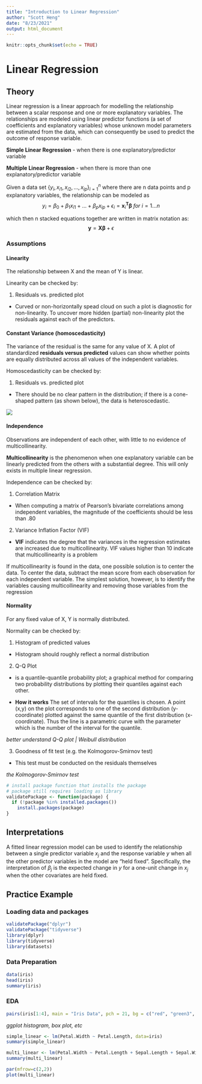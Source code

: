 ```yaml
---
title: "Introduction to Linear Regression"
author: "Scott Heng"
date: "8/23/2021"
output: html_document
---
```


```r
knitr::opts_chunk$set(echo = TRUE)
```

# Linear Regression

## Theory
Linear regression is a linear approach for modelling the relationship between a scalar response and one or more explanatory variables. The relationships are modeled using linear predictor functions (a set of coefficients and explanatory variables) whose unknown model parameters are estimated from the data, which can consequently be used to predict the outcome of response variable.

**Simple Linear Regression** - when there is one explanatory/predictor variable

**Multiple Linear Regression** - when there is more than one explanatory/predictor variable

Given a data set $\{y_i,x_{i1},x_{i2}, ... ,x_{ip}\}^n_{i=1}$ where there are n data points and p explanatory variables, the relationship can be modeled as 
$$
y_{i} = \beta_0 + \beta_1 x_{i1} + ... + \beta_p x_{ip} + \epsilon_{i} = \mathbf{x}^{\mathbf{T}}_i \mathbf{\beta} \; for \ i=1...n
$$

which then n stacked equations together are written in matrix notation as:
$$
\mathbf{y} = \mathbf{X \beta} + \epsilon
$$

### Assumptions

#### Linearity
The relationship between X and the mean of Y is linear.

Linearity can be checked by:

1. Residuals vs. predicted plot
- Curved or non-horizontally spead cloud on such a plot is diagnostic for non-linearity. To uncover more hidden (partial) non-linearity plot the residuals against each of the predictors.

#### Constant Variance (homoscedasticity)
The variance of the residual is the same for any value of X. A plot of standardized **residuals versus predicted** values can show whether points are equally distributed across all values of the independent variables.

Homoscedasticity can be checked by:

1. Residuals vs. predicted plot
- There should be no clear pattern in the distribution; if there is a cone-shaped pattern (as shown below), the data is heteroscedastic.


![](resources/residuals_unfixed.png)

#### Independence
Observations are independent of each other, with little to no evidence of multicollinearity. 

**Multicollinearity** is the phenomenon when one explanatory variable can be linearly predicted from the others with a substantial degree. This will only exists in multiple linear regression.

Independence can be checked by:

1. Correlation Matrix
- When computing a matrix of Pearson's bivariate correlations among independent variables, the magnitude of the coefficients should be less than .80

2. Variance Inflation Factor (VIF)
- **VIF** indicates the degree that the variances in the regression estimates are increased due to multicollinearity. VIF values higher than 10 indicate that multicollinearity is a problem

If multicollinearity is found in the data, one possible solution is to center the data. To center the data, subtract the mean score from each observation for each independent variable. The simplest solution, however, is to identify the variables causing multicollinearity and removing those variables from the regression

#### Normality
For any fixed value of X, Y is normally distributed.

Normality can be checked by:

1. Histogram of predicted values
- Histogram should roughly reflect a normal distribution

2. Q-Q Plot
- is a quantile-quantile probability plot; a graphical method for comparing two probability distributions by plotting their quantiles against each other.

- **How it works** The set of intervals for the quantiles is chosen. A point (x,y) on the plot corresponds to one of the second distribution (y-coordinate) plotted against the same quantile of the first distribution (x-coordinate). Thus the line is a parametric curve with the parameter which is the number of the interval for the quantile.   

*better understand Q-Q plot | Weibull distribution*

3. Goodness of fit test (e.g. the Kolmogorov-Smirnov test)
- This test must be conducted on the residuals themselves

*the Kolmogorov-Smirnov test*


```r
# install package function that installs the package 
# package still requires loading as library
validatePackage <- function(package) {
  if (!package %in% installed.packages())
    install.packages(package)
}
```

## Interpretations

A fitted linear regression model can be used to identify the relationship between a single predictor variable $x_j$ and the response variable $y$ when all the other predictor variables in the model are "held fixed". Specifically, the interpretation of $\beta_j$ is the expected change in $y$ for a one-unit change in $x_j$ when the other covariates are held fixed.

## Practice Example

### Loading data and packages
```r
validatePackage("dplyr")
validatePackage("tidyverse")
library(dplyr)
library(tidyverse)
library(datasets)
```

### Data Preparation
```r
data(iris)
head(iris)
summary(iris)
```

### EDA
```r
pairs(iris[1:4], main = "Iris Data", pch = 21, bg = c("red", "green3", "blue"))
```
*ggplot histogram, box plot, etc*

```r
simple_linear <- lm(Petal.Width ~ Petal.Length, data=iris)
summary(simple_linear)
```

```r
multi_linear <- lm(Petal.Width ~ Petal.Length + Sepal.Length + Sepal.Width + Species, data=iris)
summary(multi_linear)
```

```r
par(mfrow=c(2,2))
plot(multi_linear)
```
